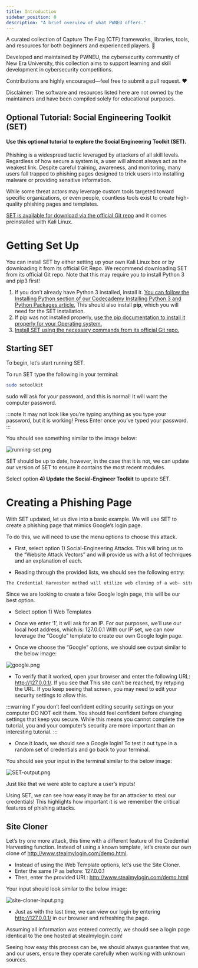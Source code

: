 ```yaml
---
title: Introduction
sidebar_position: 0
description: "A brief overview of what PWNEU offers."
---
```


A curated collection of Capture The Flag (CTF) frameworks, libraries, tools, and resources for both beginners and experienced players. 🚩

Developed and maintained by PWNEU, the cybersecurity community of New Era University, this collection aims to support learning and skill development in cybersecurity competitions.

Contributions are highly encouraged—feel free to submit a pull request. ❤️

Disclaimer: The software and resources listed here are not owned by the maintainers and have been compiled solely for educational purposes.

## Optional Tutorial: Social Engineering Toolkit (SET)

#### Use this optional tutorial to explore the Social Engineering Toolkit (SET).

Phishing is a widespread tactic leveraged by attackers of all skill levels. Regardless of how secure a system is, a user will almost always act as the weakest link. Despite careful training, awareness, and monitoring, many users fall trapped to phishing pages designed to trick users into installing malware or providing sensitive information.

While some threat actors may leverage custom tools targeted toward specific organizations, or even people, countless tools exist to create high-quality phishing pages and templates.

[SET is available for download via the official Git repo](https://github.com/trustedsec/social-engineer-toolkit) and it comes preinstalled with Kali Linux.

# Getting Set Up

You can install SET by either setting up your own Kali Linux box or by downloading it from its official Git Repo. We recommend downloading SET from its official Git repo. Note that this may require you to install Python 3 and pip3 first!

1. If you don’t already have Python 3 installed, install it. [You can follow the Installing Python section of our Codecademy Installing Python 3 and Python Packages article.](https://www.codecademy.com/article/install-python3) This should also install **pip**, which you will need for the SET installation.
2. If pip was not installed properly, [use the pip documentation to install it properly for your Operating system.](https://pip.pypa.io/en/stable/installation/)
3. [Install SET using the necessary commands from its official Git repo.](https://github.com/trustedsec/social-engineer-toolkit#installation)

## Starting SET
To begin, let’s start running SET.

To run SET type the following in your terminal:

```bash
sudo setoolkit
```

sudo will ask for your password, and this is normal! It will want the computer password.

:::note
It may not look like you’re typing anything as you type your password, but it is working! Press Enter once you’ve typed your password. 
:::

You should see something similar to the image below:

<img
  src="https://static-assets.codecademy.com/Paths/cybersecurity-analyst-career-path/fundamentals-of-cybersecurity/cyber-attacks/social-engineering/set/running-set.png"
  alt="running-set.png"
/>

SET should be up to date, however, in the case that it is not, we can update our version of SET to ensure it contains the most recent modules.

Select option **4) Update the Social-Engineer Toolkit** to update SET.

# Creating a Phishing Page
With SET updated, let us dive into a basic example. We will use SET to create a phishing page that mimics Google’s login page.

To do this, we will need to use the menu options to choose this attack.

- First, select option 1) Social-Engineering Attacks. This will bring us to the “Website Attack Vectors” and will provide us with a list of techniques and an explanation of each.

- Reading through the provided lists, we should see the following entry:

```bash
The Credential Harvester method will utilize web cloning of a web- site that has a username and password field and harvest all the information posted to the website.
```

Since we are looking to create a fake Google login page, this will be our best option.

- Select option 1) Web Templates

- Once we enter ‘1’, it will ask for an IP. For our purposes, we’ll use our local host address, which is: 127.0.0.1 With our IP set, we can now leverage the “Google” template to create our own Google login page.

-  Once we choose the “Google” options, we should see output similar to the below image:

<img
  src="https://static-assets.codecademy.com/Paths/cybersecurity-analyst-career-path/fundamentals-of-cybersecurity/cyber-attacks/social-engineering/set/google.png"
  alt="google.png"
/>

- To verify that it worked, open your browser and enter the following URL: http://127.0.0.1/. If you see that This site can’t be reached, try retyping the URL. If you keep seeing that screen, you may need to edit your security settings to allow this.

:::warning
If you don’t feel confident editing security settings on your computer DO NOT edit them. You should feel confident before changing settings that keep you secure. While this means you cannot complete the tutorial, you and your computer’s security are more important than an interesting tutorial. 
:::

- Once it loads, we should see a Google login! To test it out type in a random set of credentials and go back to your terminal.

You should see your input in the terminal similar to the below image:

<img
  src="https://static-assets.codecademy.com/Paths/cybersecurity-analyst-career-path/fundamentals-of-cybersecurity/cyber-attacks/social-engineering/set/SET-output.png"
  alt="SET-output.png"
/>

Just like that we were able to capture a user’s inputs!

Using SET, we can see how easy it may be for an attacker to steal our credentials! This highlights how important it is we remember the critical features of phishing attacks.

## Site Cloner
Let’s try one more attack, this time with a different feature of the Credential Harvesting function. Instead of using a known template, let’s create our own clone of http://www.stealmylogin.com/demo.html.

- Instead of using the Web Template options, let’s use the Site Cloner.
- Enter the same IP as before: 127.0.0.1
- Then, enter the provided URL: http://www.stealmylogin.com/demo.html

Your input should look similar to the below image:

<img
  src="https://static-assets.codecademy.com/Paths/cybersecurity-analyst-career-path/fundamentals-of-cybersecurity/cyber-attacks/social-engineering/set/site-cloner-input.png"
  alt="site-cloner-input.png"
/>

- Just as with the last time, we can view our login by entering http://127.0.0.1/ in our browser and refreshing the page.

Assuming all information was entered correctly, we should see a login page identical to the one hosted at stealmylogin.com!

Seeing how easy this process can be, we should always guarantee that we, and our users, ensure they operate carefully when working with unknown sources.
